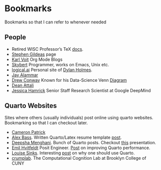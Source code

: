 
# Bookmarks

Bookmarks so that I can refer to whenever needed

## People

- Retired WISC Professor's TeX [docs](https://people.math.wisc.edu/~ynagel/tex/).
- [Stephen Gildeas](https://gildea.com/) page
- [Karl Voit](https://karl-voit.at/) Org Mode Blogs
- [Skybert](https://skybert.net/cv/) Programmer, works on Emacs, Unix etc.
- [logical.ai](http://logical.ai/) Personal site of [Dylan Holmes](https://web.mit.edu/dxh/www/).
- [Jay Alammar](https://jalammar.github.io/)
- [Drew Conway](http://drewconway.com) Known for his Data-Science Venn [Diagram](http://drewconway.com/zia/2013/3/26/the-data-science-venn-diagram)
- [Dean Attali](https://deanattali.com/) 
- [Jessica Hamrick](https://www.jesshamrick.com/) Senior Staff Research Scientist at Google DeepMind

## Quarto Websites

Sites where others (usually individuals) post online using quarto websites. Bookmarking so that I can checkout later.

- [Cameron Patrick](https://cameronpatrick.com/) 
- [Alex Bass](https://alexbass.me/). Written Quarto/Latex resume template [post](https://alexbass.me/posts/resume/).
- [Deepsha Menghani](https://deepshamenghani.quarto.pub/). Bunch of Quarto posts. Checkout [this](https://deepshamenghani.quarto.pub/portfolio-with-quarto-workshop) presentation.
- [Emil Hvitfeldt](https://emilhvitfeldt.com/) Posit Engineer. [Post](https://emilhvitfeldt.com/post/quarto-performance/) on improving Quarto performance.
- [Louise Sinks](https://lsinks.github.io/). Interesting [post](https://lsinks.github.io/posts/2023-11-01-website-building/website.html) on why one should use Quarto.
- [crumplab](https://www.crumplab.com/). The Computational Cognition Lab at Brooklyn College of CUNY
